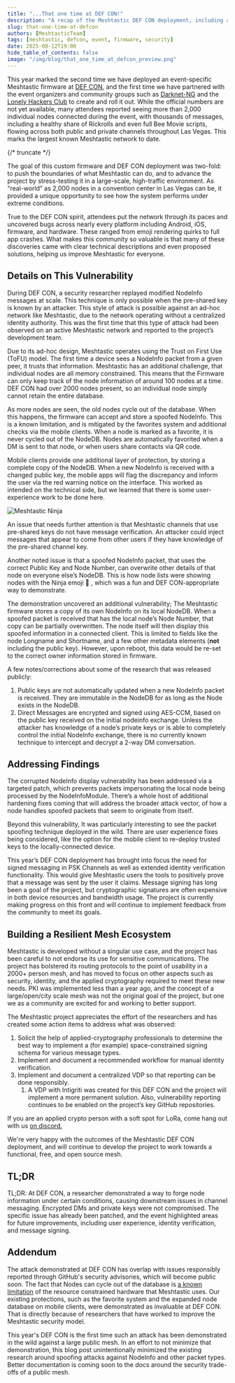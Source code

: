 ```yaml
---
title: "...That one time at DEF CON!"
description: "A recap of the Meshtastic DEF CON deployment, including a vulnerability demonstration and the project's response."
slug: that-one-time-at-defcon
authors: [MeshtasticTeam]
tags: [meshtastic, defcon, event, firmware, security]
date: 2025-08-12T19:00
hide_table_of_contents: false
image: "/img/blog/that_one_time_at_defcon_preview.png"
---
```



This year marked the second time we have deployed an event-specific Meshtastic firmware at [DEF CON](https://defcon.org), and the first time we have partnered with the event organizers and community groups such as [Darknet-NG](https://darknet-ng.network) and the [Lonely Hackers Club](https://lonelyhackers.club) to create and roll it out. While the official numbers are not yet available, many attendees reported seeing more than 2,000 individual nodes connected during the event, with thousands of messages, including a healthy share of Rickrolls and even full Bee Movie scripts, flowing across both public and private channels throughout Las Vegas. This marks the largest known Meshtastic network to date.

{/* truncate */}

The goal of this custom firmware and DEF CON deployment was two-fold: to push the boundaries of what Meshtastic can do, and to advance the project by stress-testing it in a large-scale, high-traffic environment. As “real-world” as 2,000 nodes in a convention center in Las Vegas can be, it provided a unique opportunity to see how the system performs under extreme conditions.

True to the DEF CON spirit, attendees put the network through its paces and uncovered bugs across nearly every platform including Android, iOS, firmware, and hardware. These ranged from emoji rendering quirks to full app crashes. What makes this community so valuable is that many of these discoveries came with clear technical descriptions and even proposed solutions, helping us improve Meshtastic for everyone.

## Details on This Vulnerability

During DEF CON, a security researcher replayed modified NodeInfo messages at scale. This technique is only possible when the pre-shared key is known by an attacker. This style of attack is possible against an ad-hoc network like Meshtastic, due to the network operating without a centralized identity authority. This was the first time that this type of attack had been observed on an active Meshtastic network and reported to the project’s development team.

Due to its ad-hoc design, Meshtastic operates using the Trust on First Use (ToFU) model. The first time a device sees a NodeInfo packet from a given peer, it trusts that information. Meshtastic has an additional challenge, that individual nodes are all memory constrained. This means that the Firmware can only keep track of the node information of around 100 nodes at a time. DEF CON had over 2000 nodes present, so an individual node simply cannot retain the entire database.

As more nodes are seen, the old nodes cycle out of the database. When this happens, the firmware can accept and store a spoofed NodeInfo. This is a known limitation, and is mitigated by the favorites system and additional checks via the mobile clients. When a node is marked as a favorite, it is never cycled out of the NodeDB. Nodes are automatically favorited when a DM is sent to that node, or when users share contacts via QR code.

<ReactPlayer
  url="https://youtube.com/shorts/6EfMNJqs7Qs"
  title="Share Contact via QR Code in the Meshtastic iOS App"
  controls
  width="315px"
  height="560px"
/>

Mobile clients provide one additional layer of protection, by storing a complete copy of the NodeDB. When a new NodeInfo is received with a changed public key, the mobile apps will flag the discrepancy and inform the user via the red warning notice on the interface. This worked as intended on the technical side, but we learned that there is some user-experience work to be done here.

![Meshtastic Ninja](/img/blog/meshtastic_ninja.webp)

An issue that needs further attention is that Meshtastic channels that use pre-shared keys do not have message verification. An attacker could inject messages that appear to come from other users if they have knowledge of the pre-shared channel key.

Another noted issue is that a spoofed NodeInfo packet, that uses the correct Public Key and Node Number, can overwrite other details of that node on everyone else’s NodeDB. This is how node lists were showing nodes with the Ninja emoji **🥷** , which was a fun and DEF CON-appropriate way to demonstrate.

The demonstration uncovered an additional vulnerability; The Meshtastic firmware stores a copy of its own NodeInfo on its local NodeDB. When a spoofed packet is received that has the local node’s Node Number, that copy can be partially overwritten. The node itself will then display this spoofed information in a connected client. This is limited to fields like the node Longname and Shortname, and a few other metadata elements (**not** including the public key). However, upon reboot, this data would be re-set to the correct owner information stored in firmware.

A few notes/corrections about some of the research that was released publicly:

1. Public keys are not automatically updated when a new NodeInfo packet is received. They are immutable in the NodeDB for as long as the Node exists in the NodeDB.
2. Direct Messages are encrypted and signed using AES-CCM, based on the public key received on the initial nodeinfo exchange. Unless the attacker has knowledge of a node’s private keys or is able to completely control the initial NodeInfo exchange, there is no currently known technique to intercept and decrypt a 2-way DM conversation.

## Addressing Findings

The corrupted NodeInfo display vulnerability has been addressed via a targeted patch, which prevents packets impersonating the local node being processed by the NodeInfoModule. There’s a whole host of additional hardening fixes coming that will address the broader attack vector, of how a node handles spoofed packets that seem to originate from itself.

Beyond this vulnerability, It was particularly interesting to see the packet spoofing technique deployed in the wild. There are user experience fixes being considered, like the option for the mobile client to re-deploy trusted keys to the locally-connected device.

This year’s DEF CON deployment has brought into focus the need for signed messaging in PSK Channels as well as extended identity verification functionality. This would give Meshtastic users the tools to positively prove that a message was sent by the user it claims. Message signing has long been a goal of the project, but cryptographic signatures are often expensive in both device resources and bandwidth usage. The project is currently making progress on this front and will continue to implement feedback from the community to meet its goals.

## Building a Resilient Mesh Ecosystem

Meshtastic is developed without a singular use case, and the project has been careful to not endorse its use for sensitive communications. The project has bolstered its routing protocols to the point of usability in a 2000+ person mesh, and has moved to focus on other aspects such as security, identity, and the applied cryptography required to meet these new needs. PKI was implemented less than a year ago, and the concept of a large/open/city scale mesh was not the original goal of the project, but one we as a community are excited for and working to better support.

The Meshtastic project appreciates the effort of the researchers and has created some action items to address what was observed:

1. Solicit the help of applied-cryptography professionals to determine the best way to implement a (for example) space-constrained signing schema for various message types.
2. Implement and document a recommended workflow for manual identity verification.
3. Implement and document a centralized VDP so that reporting can be done responsibly.
   1. A VDP with Intigriti was created for this DEF CON and the project will implement a more permanent solution. Also, vulnerability reporting continues to be enabled on the project’s key GitHub repositories.

If you are an applied crypto person with a soft spot for LoRa, come hang out with us [on discord.](https://msh.to/discord)

We're very happy with the outcomes of the Meshtastic DEF CON deployment, and will continue to develop the project to work towards a functional, free, and open source mesh.

## TL;DR

TL;DR: At DEF CON, a researcher demonstrated a way to forge node information under certain conditions, causing downstream issues in channel messaging. Encrypted DMs and private keys were not compromised. The specific issue has already been patched, and the event highlighted areas for future improvements, including user experience, identity verification, and message signing.

## Addendum

The attack demonstrated at DEF CON has overlap with issues responsibly reported through GitHub's security advisories, which will become public soon. The fact that Nodes can cycle out of the database is [a known limitation](https://meshtastic.org/docs/overview/encryption/limitations/) of the resource constrained hardware that Meshtastic uses. Our existing protections, such as the favorite system and the expanded node database on mobile clients, were demonstrated as invaluable at DEF CON. That is directly because of researchers that have worked to improve the Meshtastic security model.

This year's DEF CON is the first time such an attack has been demonstrated in the wild against a large public mesh. In an effort to not minimize that demonstration, this blog post unintentionally minimized the existing research around spoofing attacks against NodeInfo and other packet types. Better documentation is coming soon to the docs around the security trade-offs of a public mesh.
